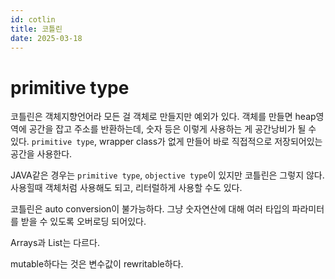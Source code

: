 ```yaml
---
id: cotlin
title: 코틀린
date: 2025-03-18
---
```


# primitive type

코틀린은 객체지향언어라 모든 걸 객체로 만들지만 예외가 있다. 객체를 만들면 heap영역에 공간을 잡고 주소를 반환하는데, 숫자 등은 이렇게 사용하는 게 공간낭비가 될 수 있다.
`primitive type`, wrapper class가 없게 만들어 바로 직접적으로 저장되어있는 공간을 사용한다.

JAVA같은 경우는 `primitive type`, `objective type`이 있지만 코틀린은 그렇지 않다. 사용힐때 객체처럼 사용해도 되고, 리터럴하게 사용할 수도 있다.

코틀린은 auto conversion이 불가능하다. 그냥 숫자연산에 대해 여러 타입의 파라미터를 받을 수 있도록 오버로딩 되어있다.

Arrays과 List는 다르다.

mutable하다는 것은 변수값이 rewritable하다.
